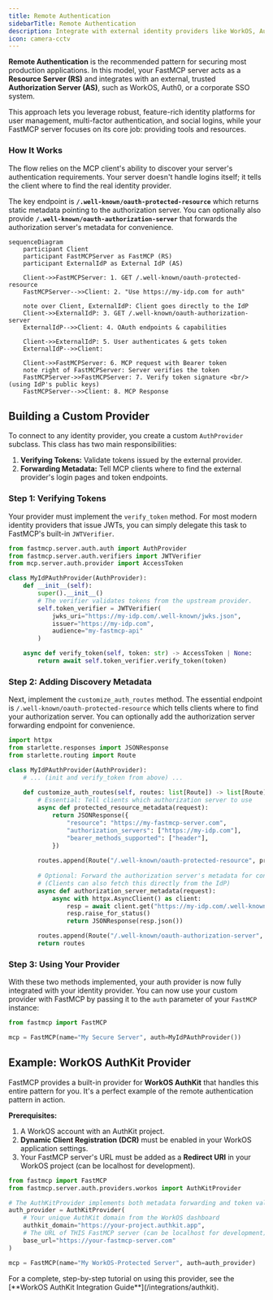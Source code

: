 ```yaml
---
title: Remote Authentication
sidebarTitle: Remote Authentication
description: Integrate with external identity providers like WorkOS, Auth0, or Okta by trusting them to handle user authentication.
icon: camera-cctv
---
```



<VersionBadge version="2.11.0" />

**Remote Authentication** is the recommended pattern for securing most production applications. In this model, your FastMCP server acts as a **Resource Server (RS)** and integrates with an external, trusted **Authorization Server (AS)**, such as WorkOS, Auth0, or a corporate SSO system.

This approach lets you leverage robust, feature-rich identity platforms for user management, multi-factor authentication, and social logins, while your FastMCP server focuses on its core job: providing tools and resources.

### How It Works

The flow relies on the MCP client's ability to discover your server's authentication requirements. Your server doesn't handle logins itself; it tells the client where to find the real identity provider.

The key endpoint is **`/.well-known/oauth-protected-resource`** which returns static metadata pointing to the authorization server. You can optionally also provide **`/.well-known/oauth-authorization-server`** that forwards the authorization server's metadata for convenience.

```mermaid
sequenceDiagram
    participant Client
    participant FastMCPServer as FastMCP (RS)
    participant ExternalIdP as External IdP (AS)

    Client->>FastMCPServer: 1. GET /.well-known/oauth-protected-resource
    FastMCPServer-->>Client: 2. "Use https://my-idp.com for auth"
    
    note over Client, ExternalIdP: Client goes directly to the IdP
    Client->>ExternalIdP: 3. GET /.well-known/oauth-authorization-server
    ExternalIdP-->>Client: 4. OAuth endpoints & capabilities
    
    Client->>ExternalIdP: 5. User authenticates & gets token
    ExternalIdP-->>Client: 
    
    Client->>FastMCPServer: 6. MCP request with Bearer token
    note right of FastMCPServer: Server verifies the token
    FastMCPServer->>FastMCPServer: 7. Verify token signature <br/> (using IdP's public keys)
    FastMCPServer-->>Client: 8. MCP Response
```

## Building a Custom Provider

To connect to any identity provider, you create a custom `AuthProvider` subclass. This class has two main responsibilities:

1.  **Verifying Tokens:** Validate tokens issued by the external provider.
2.  **Forwarding Metadata:** Tell MCP clients where to find the external provider's login pages and token endpoints.

### Step 1: Verifying Tokens

Your provider must implement the `verify_token` method. For most modern identity providers that issue JWTs, you can simply delegate this task to FastMCP's built-in `JWTVerifier`.

```python
from fastmcp.server.auth.auth import AuthProvider
from fastmcp.server.auth.verifiers import JWTVerifier
from mcp.server.auth.provider import AccessToken

class MyIdPAuthProvider(AuthProvider):
    def __init__(self):
        super().__init__()
        # The verifier validates tokens from the upstream provider.
        self.token_verifier = JWTVerifier(
            jwks_uri="https://my-idp.com/.well-known/jwks.json",
            issuer="https://my-idp.com",
            audience="my-fastmcp-api"
        )

    async def verify_token(self, token: str) -> AccessToken | None:
        return await self.token_verifier.verify_token(token)
```

### Step 2: Adding Discovery Metadata

Next, implement the `customize_auth_routes` method. The essential endpoint is `/.well-known/oauth-protected-resource` which tells clients where to find your authorization server. You can optionally add the authorization server forwarding endpoint for convenience.

```python
import httpx
from starlette.responses import JSONResponse
from starlette.routing import Route

class MyIdPAuthProvider(AuthProvider):
    # ... (init and verify_token from above) ...
    
    def customize_auth_routes(self, routes: list[Route]) -> list[Route]:
        # Essential: Tell clients which authorization server to use
        async def protected_resource_metadata(request):
            return JSONResponse({
                "resource": "https://my-fastmcp-server.com",
                "authorization_servers": ["https://my-idp.com"],
                "bearer_methods_supported": ["header"],
            })
        
        routes.append(Route("/.well-known/oauth-protected-resource", protected_resource_metadata))
        
        # Optional: Forward the authorization server's metadata for convenience
        # (Clients can also fetch this directly from the IdP)
        async def authorization_server_metadata(request):
            async with httpx.AsyncClient() as client:
                resp = await client.get("https://my-idp.com/.well-known/oauth-authorization-server")
                resp.raise_for_status()
                return JSONResponse(resp.json())

        routes.append(Route("/.well-known/oauth-authorization-server", authorization_server_metadata))
        return routes
```

### Step 3: Using Your Provider

With these two methods implemented, your auth provider is now fully integrated with your identity provider. You can now use your custom provider with FastMCP by passing it to the `auth` parameter of your `FastMCP` instance:

```python
from fastmcp import FastMCP

mcp = FastMCP(name="My Secure Server", auth=MyIdPAuthProvider())
```


## Example: WorkOS AuthKit Provider

FastMCP provides a built-in provider for **WorkOS AuthKit** that handles this entire pattern for you. It's a perfect example of the remote authentication pattern in action.

**Prerequisites:**
1. A WorkOS account with an AuthKit project.
2. **Dynamic Client Registration (DCR)** must be enabled in your WorkOS application settings.
3. Your FastMCP server's URL must be added as a **Redirect URI** in your WorkOS project (can be localhost for development).

```python
from fastmcp import FastMCP
from fastmcp.server.auth.providers.workos import AuthKitProvider

# The AuthKitProvider implements both metadata forwarding and token validation.
auth_provider = AuthKitProvider(
    # Your unique AuthKit domain from the WorkOS dashboard
    authkit_domain="https://your-project.authkit.app",
    # The URL of THIS FastMCP server (can be localhost for development)
    base_url="https://your-fastmcp-server.com"
)

mcp = FastMCP(name="My WorkOS-Protected Server", auth=auth_provider)
```

<Tip>
For a complete, step-by-step tutorial on using this provider, see the [**WorkOS AuthKit Integration Guide**](/integrations/authkit).
</Tip>